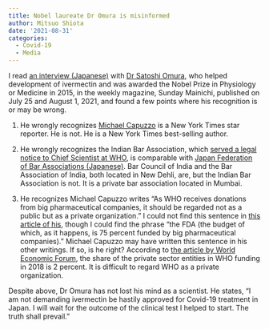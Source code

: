 ```yaml
---
title: Nobel laureate Dr Omura is misinformed
author: Mitsuo Shiota
date: '2021-08-31'
categories:
  - Covid-19
  - Media
---
```


I read [an interview (Japanese)](https://weekly-economist.mainichi.jp/articles/20210712/se1/00m/020/002000d) with [Dr Satoshi Omura](http://www.satoshi-omura.info/), who helped development of ivermectin and was awarded the Nobel Prize in Physiology or Medicine in 2015, in the weekly magazine, Sunday Mainichi, published on July 25 and August 1, 2021, and found a few points where his recognition is or may be wrong.

1. He wrongly recognizes [Michael Capuzzo](https://en.wikipedia.org/wiki/Michael_Capuzzo) is a New York Times star reporter. He is not. He is a New York Times best-selling author.

1. He wrongly recognizes the Indian Bar Association, which [served a legal notice to Chief Scientist at WHO](https://theprint.in/india/bar-association-serves-legal-notice-to-who-chief-scientist-over-ivermectin-guidelines/676672/), is comparable with [Japan Federation of Bar Associations (Japanese)](https://www.nichibenren.or.jp/jfba_info/bar_association/world/asia.html). Bar Council of India and the Bar Association of India, both located in New Dehli, are, but the Indian Bar Association is not. It is a private bar association located in Mumbai.

1. He recognizes Michael Capuzzo writes "As WHO receives donations from big pharmaceutical companies, it should be regarded not as a public but as a private organization." I could not find this sentence in [this article of his](https://covid19criticalcare.com/wp-content/uploads/2021/05/The-Drug-that-Cracked-Covid-by-Michael-Capuzzo.pdf), though I could find the phrase "the FDA (the budget of which, as it happens, is 75 percent funded by big pharmaceutical companies)." Michael Capuzzo may have written this sentence in his other writings. If so, is he right? According to [the article by World Economic Forum](https://www.weforum.org/agenda/2020/04/who-funds-world-health-organization-un-coronavirus-pandemic-covid-trump/), the share of the private sector entities in WHO funding in 2018 is 2 percent. It is difficult to regard WHO as a private organization.

Despite above, Dr Omura has not lost his mind as a scientist. He states, "I am not demanding ivermectin be hastily approved for Covid-19 treatment in Japan. I will wait for the outcome of the clinical test I helped to start. The truth shall prevail."
